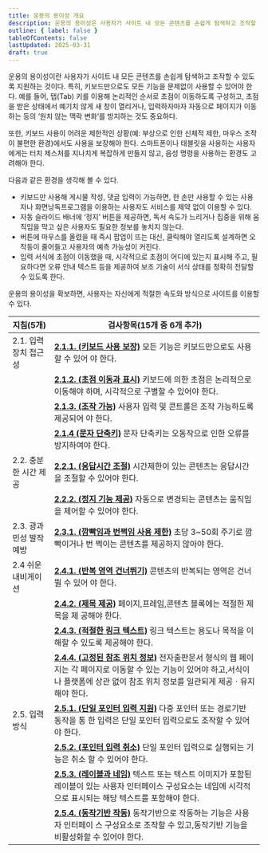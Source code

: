 ```yaml
---
title: 운용의 용이성 개요
description: 운용의 용이성은 사용자가 사이트 내 모든 콘텐츠를 손쉽게 탐색하고 조작할 수 있도록 지원하는 것
outline: { label: false }
tableOfContents: false
lastUpdated: 2025-03-31
draft: true
---
```


운용의 용이성이란 사용자가 사이트 내 모든 콘텐츠를 손쉽게 탐색하고 조작할 수 있도록 지원하는 것이다. 특히, 키보드만으로도 모든 기능을 문제없이 사용할 수 있어야 한다. 예를 들어, 탭(Tab) 키를 이용해 논리적인 순서로 초점이 이동하도록 구성하고, 초점을 받은 상태에서 예기치 않게 새 창이 열리거나, 입력하자마자 자동으로 페이지가 이동하는 등의 ‘원치 않는 맥락 변화’를 방지하는 것도 중요하다.

또한, 키보드 사용이 어려운 제한적인 상황(예: 부상으로 인한 신체적 제한, 마우스 조작이 불편한 환경)에서도 사용을 보장해야 한다. 스마트폰이나 태블릿을 사용하는 사용자에게는 터치 제스처를 지나치게 복잡하게 만들지 않고, 음성 명령을 사용하는 환경도 고려해야 한다.

다음과 같은 환경을 생각해 볼 수 있다.
- 키보드만 사용해 게시물 작성, 댓글 입력이 가능하면, 한 손만 사용할 수 있는 사용자나 화면낭독프로그램을 이용하는 사용자도 서비스를 제약 없이 이용할 수 있다.
- 자동 슬라이드 배너에 ‘정지’ 버튼을 제공하면, 독서 속도가 느리거나 집중을 위해 움직임을 막고 싶은 사용자도 필요한 정보를 놓치지 않는다.
- 버튼에 마우스를 올렸을 때 즉시 팝업이 뜨는 대신, 클릭해야 열리도록 설계하면 오작동이 줄어들고 사용자의 예측 가능성이 커진다.
- 입력 서식에 초점이 이동했을 때, 시각적으로 초점이 어디에 있는지 표시해 주고, 필요하다면 오류 안내 텍스트 등을 제공하여 보조 기술이 서식 상태를 정확히 전달할 수 있도록 한다.

운용의 용이성을 확보하면, 사용자는 자신에게 적절한 속도와 방식으로 사이트를 이용할 수 있다.

| **지침(5개)** | **검사항목(15개 중 6개 추가)** |
| --- | --- |
| 2.1. 입력장치 접근성 | [**2.1.1. (키보드 사용 보장)**](./1/1) 모든 기능은 키보드만으로도 사용할 수 있어 야 한다. |
|| [**2.1.2. (초점 이동과 표시)**](./1/2) 키보드에 의한 초점은 논리적으로 이동해야 하며, 시각적으로 구별할 수 있어야 한다. |
|| [**2.1.3. (조작 가능)**](./1/3) 사용자 입력 및 콘트롤은 조작 가능하도록 제공되어 야 한다. |
|| [**<Badge type="note" text="추가"/> 2.1.4 (문자 단축키)**](./1/4) 문자 단축키는 오동작으로 인한 오류를 방지하여야 한다. |
| 2.2. 충분한 시간 제공 | [**2.2.1. (응답시간 조절)**](./2/1) 시간제한이 있는 콘텐츠는 응답시간을 조절할 수 있어야 한다. |
|| [**2.2.2. (정지 기능 제공)**](./2/2) 자동으로 변경되는 콘텐츠는 움직임을 제어할 수 있어야 한다. |
| 2.3. 광과민성 발작 예방 | [**2.3.1. (깜빡임과 번쩍임 사용 제한)**](./3/1) 초당 3~50회 주기로 깜빡이거나 번 쩍이는 콘텐츠를 제공하지 않아야 한다. |
| 2.4 쉬운 내비게이션 | [**2.4.1. (반복 영역 건너뛰기)**](./4/1) 콘텐츠의 반복되는 영역은 건너뛸 수 있어 야 한다. |
|| [**2.4.2. (제목 제공)**](./4/2) 페이지,프레임,콘텐츠 블록에는 적절한 제목을 제 공해야 한다. |
|| [**2.4.3. (적절한 링크 텍스트)**](./4/3) 링크 텍스트는 용도나 목적을 이해할 수 있도록 제공해야 한다. |
|| [**<Badge type="note" text="추가"/> 2.4.4. (고정된 참조 위치 정보)**](./4/4) 전자출판문서 형식의 웹 페이지는 각 페이지로 이동할 수 있는 기능이 있어야 하고,서식이나 플랫폼에 상관 없이 참조 위치 정보를 일관되게 제공ㆍ유지해야 한다. |
| 2.5. 입력 방식 | [**<Badge type="note" text="추가"/> 2.5.1. (단일 포인터 입력 지원)**](./5/1) 다중 포인터 또는 경로기반 동작을 통 한 입력은 단일 포인터 입력으로도 조작할 수 있어야 한다. |
|| [**<Badge type="note" text="추가"/> 2.5.2. (포인터 입력 취소)**](./5/2) 단일 포인터 입력으로 실행되는 기능은 취소 할 수 있어야 한다. |
|| [**<Badge type="note" text="추가"/> 2.5.3. (레이블과 네임)**](./5/3) 텍스트 또는 텍스트 이미지가 포함된 레이블이 있는 사용자 인터페이스 구성요소는 네임에 시각적으로 표시되는 해당 텍스트를 포함해야 한다. |
|| [**<Badge type="note" text="추가"/> 2.5.4. (동작기반 작동)**](./5/4) 동작기반으로 작동하는 기능은 사용자 인터페이 스 구성요소로 조작할 수 있고,동작기반 기능을 비활성화할 수 있어야 한다. |